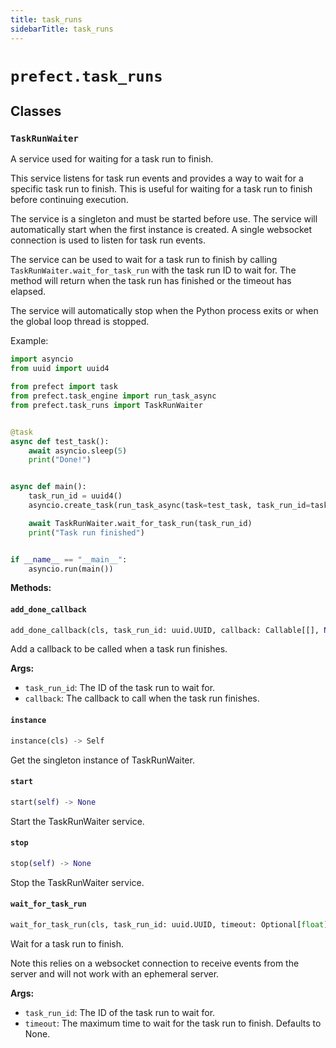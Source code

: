 ```yaml
---
title: task_runs
sidebarTitle: task_runs
---
```


# `prefect.task_runs`

## Classes

### `TaskRunWaiter` <sup><a href="https://github.com/prefecthq/prefect/blob/main/src/prefect/task_runs.py#L24" target="_blank"><Icon icon="github" style="width: 14px; height: 14px;" /></a></sup>


A service used for waiting for a task run to finish.

This service listens for task run events and provides a way to wait for a specific
task run to finish. This is useful for waiting for a task run to finish before
continuing execution.

The service is a singleton and must be started before use. The service will
automatically start when the first instance is created. A single websocket
connection is used to listen for task run events.

The service can be used to wait for a task run to finish by calling
`TaskRunWaiter.wait_for_task_run` with the task run ID to wait for. The method
will return when the task run has finished or the timeout has elapsed.

The service will automatically stop when the Python process exits or when the
global loop thread is stopped.

Example:
```python
import asyncio
from uuid import uuid4

from prefect import task
from prefect.task_engine import run_task_async
from prefect.task_runs import TaskRunWaiter


@task
async def test_task():
    await asyncio.sleep(5)
    print("Done!")


async def main():
    task_run_id = uuid4()
    asyncio.create_task(run_task_async(task=test_task, task_run_id=task_run_id))

    await TaskRunWaiter.wait_for_task_run(task_run_id)
    print("Task run finished")


if __name__ == "__main__":
    asyncio.run(main())
```


**Methods:**

#### `add_done_callback` <sup><a href="https://github.com/prefecthq/prefect/blob/main/src/prefect/task_runs.py#L209" target="_blank"><Icon icon="github" style="width: 14px; height: 14px;" /></a></sup>

```python
add_done_callback(cls, task_run_id: uuid.UUID, callback: Callable[[], None]) -> None
```

Add a callback to be called when a task run finishes.

**Args:**
- `task_run_id`: The ID of the task run to wait for.
- `callback`: The callback to call when the task run finishes.


#### `instance` <sup><a href="https://github.com/prefecthq/prefect/blob/main/src/prefect/task_runs.py#L231" target="_blank"><Icon icon="github" style="width: 14px; height: 14px;" /></a></sup>

```python
instance(cls) -> Self
```

Get the singleton instance of TaskRunWaiter.


#### `start` <sup><a href="https://github.com/prefecthq/prefect/blob/main/src/prefect/task_runs.py#L88" target="_blank"><Icon icon="github" style="width: 14px; height: 14px;" /></a></sup>

```python
start(self) -> None
```

Start the TaskRunWaiter service.


#### `stop` <sup><a href="https://github.com/prefecthq/prefect/blob/main/src/prefect/task_runs.py#L151" target="_blank"><Icon icon="github" style="width: 14px; height: 14px;" /></a></sup>

```python
stop(self) -> None
```

Stop the TaskRunWaiter service.


#### `wait_for_task_run` <sup><a href="https://github.com/prefecthq/prefect/blob/main/src/prefect/task_runs.py#L163" target="_blank"><Icon icon="github" style="width: 14px; height: 14px;" /></a></sup>

```python
wait_for_task_run(cls, task_run_id: uuid.UUID, timeout: Optional[float] = None) -> None
```

Wait for a task run to finish.

Note this relies on a websocket connection to receive events from the server
and will not work with an ephemeral server.

**Args:**
- `task_run_id`: The ID of the task run to wait for.
- `timeout`: The maximum time to wait for the task run to
finish. Defaults to None.

